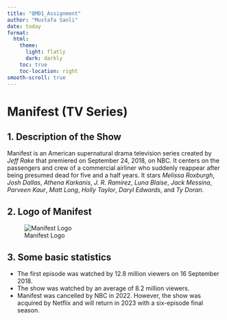 ```yaml
---
title: "QMD1_Assignment"
author: "Mustafa Sanli"
date: today
format:
  html:
    theme:
      light: flatly
      dark: darkly
    toc: true
    toc-location: right
smooth-scroll: true
---
```


# Manifest (TV Series)

## 1. Description of the Show

Manifest is an American supernatural drama television series created by _Jeff Rake_ that premiered on September 24, 2018, on NBC. It centers on the passengers and crew of a commercial airliner who suddenly reappear after being presumed dead for five and a half years. It stars _Melissa Roxburgh_, _Josh Dallas_, _Athena Karkanis_, _J. R. Ramirez_, _Luna Blaise_, _Jack Messina_, _Parveen Kaur_, _Matt Long_, _Holly Taylor_, _Daryl Edwards_, and _Ty Doran_.


## 2. Logo of Manifest

![Manifest Logo](logo/manifest_logo.png)

## 3. Some basic statistics

* The first episode was watched by 12.8 million viewers on 16 September 2018.
* The show was watched by an average of 8.2 million viewers.
* Manifest was cancelled by NBC in 2022. However, the show was acquired by Netflix and will return in 2023 with a six-episode final season.


